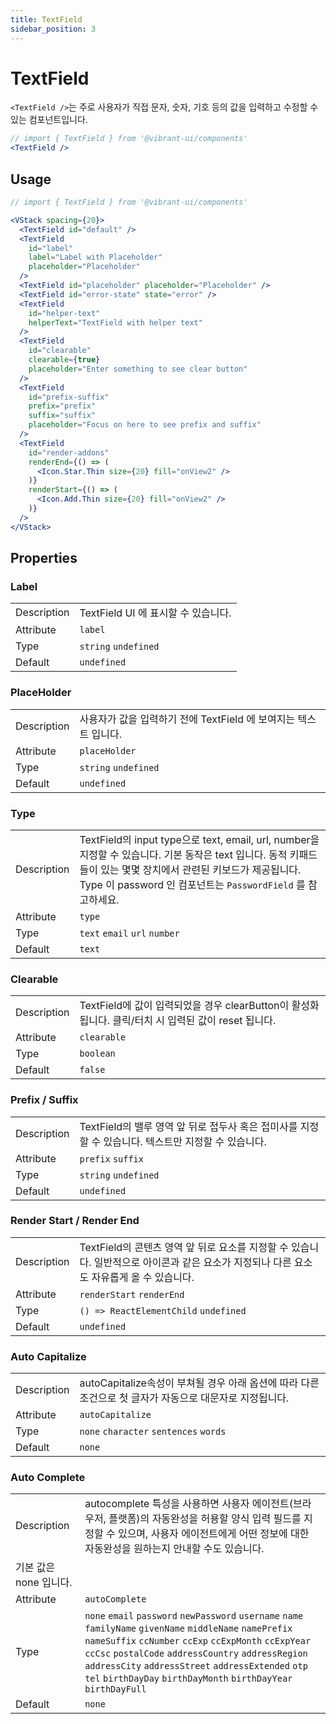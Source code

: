 ```yaml
---
title: TextField
sidebar_position: 3
---
```


# TextField

`<TextField />`는 주로 사용자가 직접 문자, 숫자, 기호 등의 값을 입력하고 수정할 수 있는 컴포넌트입니다.

```jsx live
// import { TextField } from '@vibrant-ui/components'
<TextField />
```

## Usage

```jsx live
// import { TextField } from '@vibrant-ui/components'

<VStack spacing={20}>
  <TextField id="default" />
  <TextField
    id="label"
    label="Label with Placeholder"
    placeholder="Placeholder"
  />
  <TextField id="placeholder" placeholder="Placeholder" />
  <TextField id="error-state" state="error" />
  <TextField
    id="helper-text"
    helperText="TextField with helper text"
  />
  <TextField
    id="clearable"
    clearable={true}
    placeholder="Enter something to see clear button"
  />
  <TextField
    id="prefix-suffix"
    prefix="prefix"
    suffix="suffix"
    placeholder="Focus on here to see prefix and suffix"
  />
  <TextField
    id="render-addons"
    renderEnd={() => (
      <Icon.Star.Thin size={20} fill="onView2" />
    )}
    renderStart={() => (
      <Icon.Add.Thin size={20} fill="onView2" />
    )}
  />
</VStack>
```

## Properties

### Label

|             |                                     |
| ----------- | ----------------------------------- |
| Description | TextField UI 에 표시할 수 있습니다. |
| Attribute   | `label`                             |
| Type        | `string` `undefined`                |
| Default     | `undefined`                         |

### PlaceHolder

|             |                                                                  |
| ----------- | ---------------------------------------------------------------- |
| Description | 사용자가 값을 입력하기 전에 TextField 에 보여지는 텍스트 입니다. |
| Attribute   | `placeHolder`                                                    |
| Type        | `string` `undefined`                                             |
| Default     | `undefined`                                                      |

### Type

|             |                                                                                                                                                                                                                                 |
| ----------- | ------------------------------------------------------------------------------------------------------------------------------------------------------------------------------------------------------------------------------- |
| Description | TextField의 input type으로 text, email, url, number을 지정할 수 있습니다. 기본 동작은 text 입니다. 동적 키패드들이 있는 몇몇 장치에서 관련된 키보드가 제공됩니다. Type 이 password 인 컴포넌트는 `PasswordField` 를 참고하세요. |
| Attribute   | `type`                                                                                                                                                                                                                          |
| Type        | `text` `email` `url` `number`                                                                                                                                                                                                   |
| Default     | `text`                                                                                                                                                                                                                          |

### Clearable

|             |                                                                                                     |
| ----------- | --------------------------------------------------------------------------------------------------- |
| Description | TextField에 값이 입력되었을 경우 clearButton이 활성화됩니다. 클릭/터치 시 입력된 값이 reset 됩니다. |
| Attribute   | `clearable`                                                                                         |
| Type        | `boolean`                                                                                           |
| Default     | `false`                                                                                             |

### Prefix / Suffix

|             |                                                                                                     |
| ----------- | --------------------------------------------------------------------------------------------------- |
| Description | TextField의 밸루 영역 앞 뒤로 접두사 혹은 접미사를 지정할 수 있습니다. 텍스트만 지정할 수 있습니다. |
| Attribute   | `prefix` `suffix`                                                                                   |
| Type        | `string` `undefined`                                                                                |
| Default     | `undefined`                                                                                         |

### Render Start / Render End

|             |                                                                                                                                          |
| ----------- | ---------------------------------------------------------------------------------------------------------------------------------------- |
| Description | TextField의 콘텐츠 영역 앞 뒤로 요소를 지정할 수 있습니다. 일반적으로 아이콘과 같은 요소가 지정되나 다른 요소도 자유롭게 올 수 있습니다. |
| Attribute   | `renderStart` `renderEnd`                                                                                                                |
| Type        | `() => ReactElementChild` `undefined`                                                                                                    |
| Default     | `undefined`                                                                                                                              |

### Auto Capitalize

|             |                                                                                                         |
| ----------- | ------------------------------------------------------------------------------------------------------- |
| Description | autoCapitalize속성이 부쳐될 경우 아래 옵션에 따라 다른 조건으로 첫 글자가 자동으로 대문자로 지정됩니다. |
| Attribute   | `autoCapitalize`                                                                                        |
| Type        | `none` `character` `sentences` `words`                                                                  |
| Default     | `none`                                                                                                  |

### Auto Complete

|                        |                                                                                                                                                                                                                                                                                                                                                     |
| ---------------------- | --------------------------------------------------------------------------------------------------------------------------------------------------------------------------------------------------------------------------------------------------------------------------------------------------------------------------------------------------- |
| Description            | autocomplete 특성을 사용하면 사용자 에이전트(브라우저, 플랫폼)의 자동완성을 허용할 양식 입력 필드를 지정할 수 있으며, 사용자 에이전트에게 어떤 정보에 대한 자동완성을 원하는지 안내할 수도 있습니다.                                                                                                                                                |
| 기본 값은 none 입니다. |
| Attribute              | `autoComplete`                                                                                                                                                                                                                                                                                                                                      |
| Type                   | `none` `email` `password` `newPassword` `username` `name` `familyName` `givenName` `middleName` `namePrefix` `nameSuffix` `ccNumber` `ccExp` `ccExpMonth` `ccExpYear` `ccCsc` `postalCode` `addressCountry` `addressRegion` `addressCity` `addressStreet` `addressExtended` `otp` `tel` `birthDayDay` `birthDayMonth` `birthDayYear` `birthDayFull` |
| Default                | `none`                                                                                                                                                                                                                                                                                                                                              |
